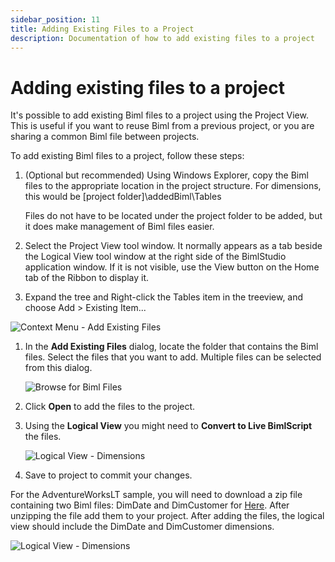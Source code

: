 ---
sidebar_position: 11
title: Adding Existing Files to a Project
description: Documentation of how to add existing files to a project
---
<head>
  <meta name="varigenceProduct" content="BimlStudio"></meta>
  <meta name="varigenceArticleType" content="Walkthrough"></meta>
</head>

# Adding existing files to a project

It's possible to add existing Biml files to a project using the Project View. This is useful if you want to reuse Biml from a previous project, or you are sharing a common Biml file between projects.

To add existing Biml files to a project, follow these steps:

1. (Optional but recommended) Using Windows Explorer, copy the Biml files to the appropriate location in the project structure. For dimensions, this would be [project folder]\addedBiml\Tables

    Files do not have to be located under the project folder to be added, but it does make management of Biml files easier.

1. Select the Project View tool window. It normally appears as a tab beside the Logical View tool window at the right side of the BimlStudio application window. If it is not visible, use the View button on the Home tab of the Ribbon to display it.

1. Expand the tree and Right-click the Tables item in the treeview, and choose Add > Existing Item...

![Context Menu - Add Existing Files](/img/bimlstudio/009_Step03.png)

1. In the **Add Existing Files** dialog, locate the folder that contains the Biml files. Select the files that you want to add. Multiple files can be selected from this dialog.

    ![Browse for Biml Files](/img/bimlstudio/009_Step04.png)

1. Click **Open** to add the files to the project.

1. Using the **Logical View** you might need to **Convert to Live BimlScript** the files.

    ![Logical View - Dimensions](/img/bimlstudio/008_Step01.png)

1. Save to project to commit your changes.

For the AdventureWorksLT sample, you will need to download a zip file containing two Biml files: DimDate and DimCustomer for [Here](https://varigence.com/downloads/walkthrough_addexistingfiles.zip). After unzipping the file add them to your project. After adding the files, the logical view should include the DimDate and DimCustomer dimensions.

![Logical View - Dimensions](/img/bimlstudio/008_Step02.png)
